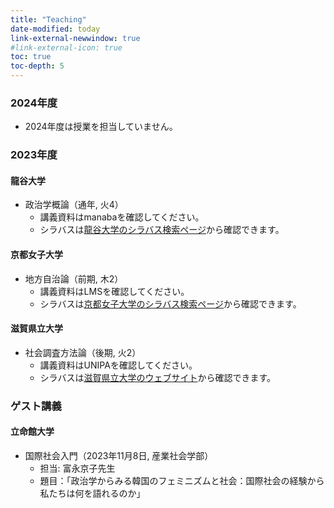 ```yaml
---
title: "Teaching"
date-modified: today
link-external-newwindow: true
#link-external-icon: true
toc: true
toc-depth: 5
---
```


### 2024年度

- 2024年度は授業を担当していません。

### 2023年度

#### 龍谷大学

-   政治学概論（通年, 火4）
    -   講義資料はmanabaを確認してください。
    -   シラバスは[龍谷大学のシラバス検索ページ](https://syllabus.ws.ryukoku.ac.jp/acrsw/CSylNoSSO/CNoSSO.do)から確認できます。

#### 京都女子大学

-   地方自治論（前期, 木2）
    -   講義資料はLMSを確認してください。
    -   シラバスは[京都女子大学のシラバス検索ページ](https://portal.kyoto-wu.ac.jp/portal/index/search)から確認できます。

#### 滋賀県立大学

-   社会調査方法論（後期, 火2）
    -   講義資料はUNIPAを確認してください。
    -   シラバスは[滋賀県立大学のウェブサイト](https://www.usp.ac.jp/gakubu/edu/syllabus/)から確認できます。

### ゲスト講義

#### 立命館大学

- 国際社会入門（2023年11月8日, 産業社会学部）
    - 担当: 富永京子先生
    - 題目：「政治学からみる韓国のフェミニズムと社会：国際社会の経験から私たちは何を語れるのか」


